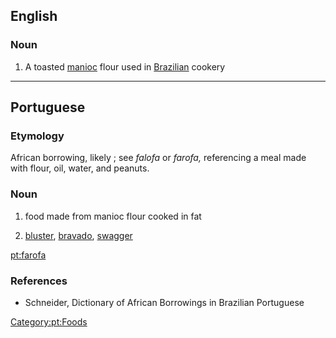 ==English==

===Noun===
{{wikipedia}}
{{en-noun|-}}

# A toasted [[manioc]] flour used in [[Brazilian]] cookery
----
==Portuguese==
===Etymology===
African borrowing, likely {{etyl|bnt|pt}}; see {{etyl|kmb|pt}} ''falofa'' or ''farofa,'' referencing a meal made with flour, oil, water, and peanuts.
===Noun===
{{pt-noun|f}}

# {{context|Brazil|lang=pt}} food made from manioc flour cooked in fat
# [[bluster]], [[bravado]], [[swagger]]

[[Category:pt:Foods]]

[[pt:farofa]]

===References===
* Schneider, Dictionary of African Borrowings in Brazilian Portuguese